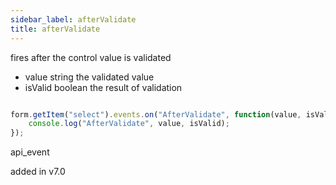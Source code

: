 ```yaml
---
sidebar_label: afterValidate
title: afterValidate
---
```



          


<Short>
 fires after the control value is validated
 


</Short>



- value       string  the validated value
- isValid     boolean     the result of validation


~~~js

form.getItem("select").events.on("AfterValidate", function(value, isValid) {
    console.log("AfterValidate", value, isValid);
});


~~~
 api_event

<Descr>




</Descr>


 added in v7.0
